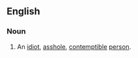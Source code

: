 ==English==

===Noun===
{{en-noun}}

# {{context|slang|derogatory|lang=en}} An [[idiot]], [[asshole]], [[contemptible]] [[person]].